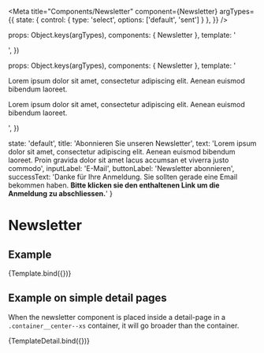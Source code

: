 
<Meta
  title="Components/Newsletter"
  component={Newsletter}
  argTypes={{
    state: { control: { type: 'select', options: ['default', 'sent'] } },
  }} />

  props: Object.keys(argTypes),
  components: { Newsletter },
  template: '<main><Newsletter :state="state" :title="title" :text="text" :input-label="inputLabel" :button-label="buttonLabel" :success-text="successText"/></main>',
})

  props: Object.keys(argTypes),
  components: { Newsletter },
  template: '<main><div class="container container--grid gap--responsive"><div class="container__center--xs vertical-spacing"><p>Lorem ipsum dolor sit amet, consectetur adipiscing elit. Aenean euismod bibendum laoreet.</p><Newsletter :state="state" :title="title" :text="text" :input-label="inputLabel" :button-label="buttonLabel" :success-text="successText"/><p>Lorem ipsum dolor sit amet, consectetur adipiscing elit. Aenean euismod bibendum laoreet.</p></div></div></main>',
})

  state: 'default',
  title: 'Abonnieren Sie unseren Newsletter',
  text: 'Lorem ipsum dolor sit amet, consectetur adipiscing elit. Aenean euismod bibendum laoreet. Proin gravida dolor sit amet lacus accumsan et viverra justo commodo',
  inputLabel: 'E-Mail',
  buttonLabel: 'Newsletter abonnieren',
  successText: 'Danke für Ihre Anmeldung. Sie sollten gerade eine Email bekommen haben.  <strong>Bitte klicken sie den enthaltenen Link um die Anmeldung zu abschliessen.</strong>'
}

# Newsletter

## Example

<Canvas>
  <Story
    name="Example"
    args={defaultArgs}
  >
    {Template.bind({})}
  </Story>
</Canvas>

<ArgsTable story="Example" />


## Example on simple detail pages

When the newsletter component is placed inside a detail-page in a `.container__center--xs` container, it will go broader than the container.

<Canvas>
  <Story
    name="Example Detail Page"
    args={defaultArgs}
  >
    {TemplateDetail.bind({})}
  </Story>
</Canvas>
